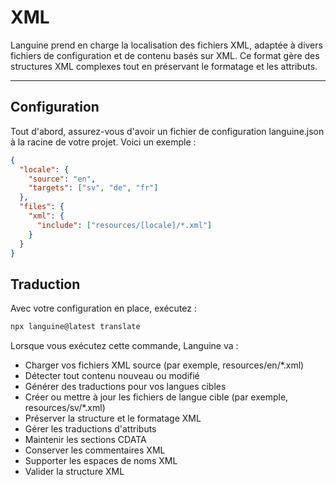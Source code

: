 # XML

Languine prend en charge la localisation des fichiers XML, adaptée à divers fichiers de configuration et de contenu basés sur XML. Ce format gère des structures XML complexes tout en préservant le formatage et les attributs.

---

## Configuration

Tout d'abord, assurez-vous d'avoir un fichier de configuration languine.json à la racine de votre projet. Voici un exemple :

```json
{
  "locale": {
    "source": "en",
    "targets": ["sv", "de", "fr"]
  },
  "files": {
    "xml": {
      "include": ["resources/[locale]/*.xml"]
    }
  }
}
```

## Traduction

Avec votre configuration en place, exécutez :

```bash
npx languine@latest translate
```

Lorsque vous exécutez cette commande, Languine va :

- Charger vos fichiers XML source (par exemple, resources/en/*.xml)
- Détecter tout contenu nouveau ou modifié
- Générer des traductions pour vos langues cibles
- Créer ou mettre à jour les fichiers de langue cible (par exemple, resources/sv/*.xml)
- Préserver la structure et le formatage XML
- Gérer les traductions d'attributs
- Maintenir les sections CDATA
- Conserver les commentaires XML
- Supporter les espaces de noms XML
- Valider la structure XML
